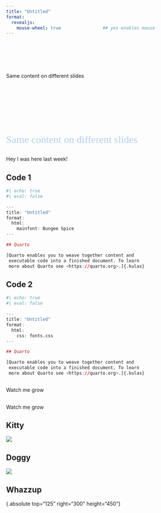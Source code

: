 ```yaml
---
title: "Untitled"
format: 
  revealjs:
    mouse-wheel: true                ## yes enables mouse
---
```


## {auto-animate=true}

::: {style="margin-top: 100px;"}
Same content on different slides
:::

## {auto-animate=true}

::: {style="margin-top: 150px; font-size: 2em; color: #b4ceed; font-family: Times New Roman"}
Same content on different slides
:::

:::{.callout-note}
Hey I was here last week!
:::

## Code 1 {auto-animate=true}

```r
#| echo: true
#| eval: false

---
title: "Untitled"
format: 
  html:                       
    mainfont: Bungee Spice        
---

## Quarto

[Quarto enables you to weave together content and
 executable code into a finished document. To learn 
 more about Quarto see <https://quarto.org>.]{.kulas}

```

## Code 2 {auto-animate=true}

```r
#| echo: true
#| eval: false

---
title: "Untitled"
format: 
  html:                       
    css: fonts.css                 
---

## Quarto

[Quarto enables you to weave together content and
 executable code into a finished document. To learn 
 more about Quarto see <https://quarto.org>.]{.kulas}

```

## {auto-animate=true}

Watch me grow

## {auto-animate=true}

::: {.r-fit-text}
Watch me grow
:::

## Kitty {auto-animate=true auto-animate-easing="ease-in-out"}
:::{data-id="kitty" .center}
![](https://m.media-amazon.com/images/I/81vrJYaNBpL._AC_SY879_.jpg)
:::

## Doggy {auto-animate=true auto-animate-easing="ease-in-out"}

:::{data-id="kitty"}
![](https://encrypted-tbn0.gstatic.com/images?q=tbn:ANd9GcReC-Ll9LkphQAwIpsrhC3EcCEr1te89SrDjA&usqp=CAU)
:::

## Whazzup

{.absolute top="125" right="300" height="450"}
